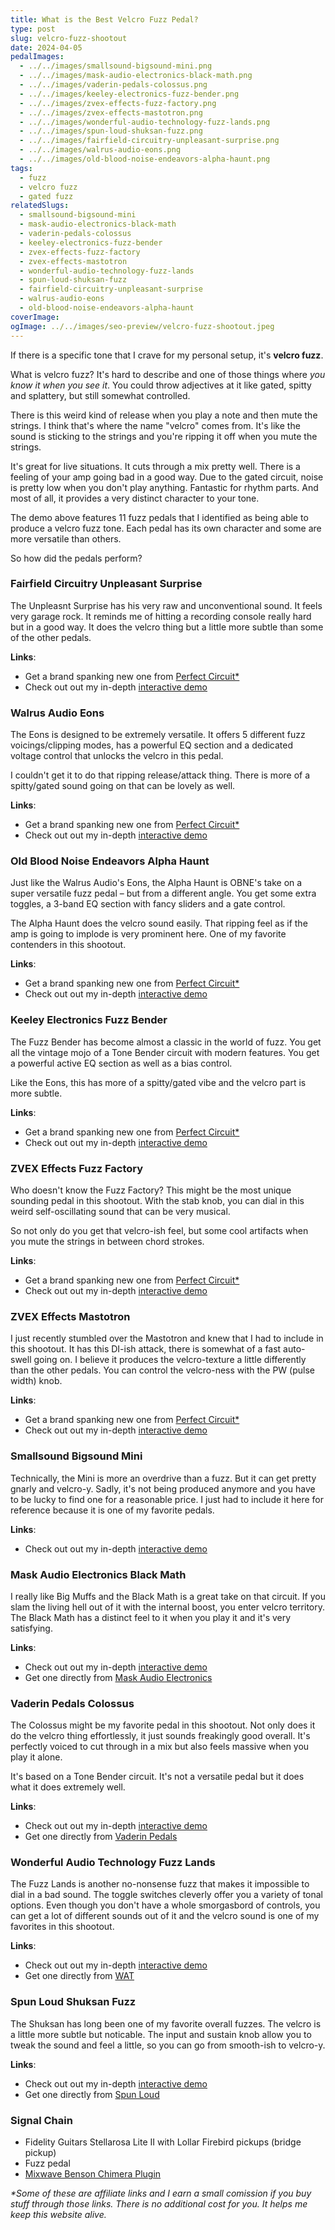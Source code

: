 ```yaml
---
title: What is the Best Velcro Fuzz Pedal?
type: post
slug: velcro-fuzz-shootout
date: 2024-04-05
pedalImages:
  - ../../images/smallsound-bigsound-mini.png
  - ../../images/mask-audio-electronics-black-math.png
  - ../../images/vaderin-pedals-colossus.png
  - ../../images/keeley-electronics-fuzz-bender.png
  - ../../images/zvex-effects-fuzz-factory.png
  - ../../images/zvex-effects-mastotron.png
  - ../../images/wonderful-audio-technology-fuzz-lands.png
  - ../../images/spun-loud-shuksan-fuzz.png
  - ../../images/fairfield-circuitry-unpleasant-surprise.png
  - ../../images/walrus-audio-eons.png
  - ../../images/old-blood-noise-endeavors-alpha-haunt.png
tags:
  - fuzz
  - velcro fuzz
  - gated fuzz
relatedSlugs:
  - smallsound-bigsound-mini
  - mask-audio-electronics-black-math
  - vaderin-pedals-colossus
  - keeley-electronics-fuzz-bender
  - zvex-effects-fuzz-factory
  - zvex-effects-mastotron
  - wonderful-audio-technology-fuzz-lands
  - spun-loud-shuksan-fuzz
  - fairfield-circuitry-unpleasant-surprise
  - walrus-audio-eons
  - old-blood-noise-endeavors-alpha-haunt
coverImage:
ogImage: ../../images/seo-preview/velcro-fuzz-shootout.jpeg
---
```



<VelcroFuzzShootout />

If there is a specific tone that I crave for my personal setup, it's **velcro fuzz**.

What is velcro fuzz? It's hard to describe and one of those things where _you know it when you see it_. You could throw adjectives at it like gated, spitty and splattery, but still somewhat controlled.

There is this weird kind of release when you play a note and then mute the strings. I think that's where the name "velcro" comes from. It's like the sound is sticking to the strings and you're ripping it off when you mute the strings.

It's great for live situations. It cuts through a mix pretty well. There is a feeling of your amp going bad in a good way. Due to the gated circuit, noise is pretty low when you don't play anything. Fantastic for rhythm parts. And most of all, it provides a very distinct character to your tone.

The demo above features 11 fuzz pedals that I identified as being able to produce a velcro fuzz tone. Each pedal has its own character and some are more versatile than others.

So how did the pedals perform?

### Fairfield Circuitry Unpleasant Surprise

The Unpleasnt Surprise has his very raw and unconventional sound. It feels very garage rock. It reminds me of hitting a recording console really hard but in a good way. It does the velcro thing but a little more subtle than some of the other pedals.

**Links**:

- Get a brand spanking new one from [Perfect Circuit\*](https://link.perfectcircuit.com/t/v1/8-12626-329078-9759?url=https%3A%2F%2Fwww.perfectcircuit.com%2Ffairfield-circuitry-the-unpleasant-surprise.html)
- Check out out my in-depth [interactive demo](/demos/fairfield-circuitry-unpleasant-surprise)

### Walrus Audio Eons

The Eons is designed to be extremely versatile. It offers 5 different fuzz voicings/clipping modes, has a powerful EQ section and a dedicated voltage control that unlocks the velcro in this pedal.

I couldn't get it to do that ripping release/attack thing. There is more of a spitty/gated sound going on that can be lovely as well.

**Links**:

- Get a brand spanking new one from [Perfect Circuit\*](https://link.perfectcircuit.com/t/v1/8-12626-329078-9759?sid=&url=https%3A%2F%2Fwww.perfectcircuit.com%2Fwalrus-eons.html)
- Check out out my in-depth [interactive demo](/demos/walrus-audio-eons)

### Old Blood Noise Endeavors Alpha Haunt

Just like the Walrus Audio's Eons, the Alpha Haunt is OBNE's take on a super versatile fuzz pedal – but from a different angle. You get some extra toggles, a 3-band EQ section with fancy sliders and a gate control.

The Alpha Haunt does the velcro sound easily. That ripping feel as if the amp is going to implode is very prominent here. One of my favorite contenders in this shootout.

**Links**:

- Get a brand spanking new one from [Perfect Circuit\*](https://link.perfectcircuit.com/t/v1/8-12626-329078-9759?url=https%3A%2F%2Fwww.perfectcircuit.com%2Fold-blood-noise-alpha-haunt.html)
- Check out out my in-depth [interactive demo](/demos/old-blood-noise-endeavors-alpha-haunt)

### Keeley Electronics Fuzz Bender

The Fuzz Bender has become almost a classic in the world of fuzz. You get all the vintage mojo of a Tone Bender circuit with modern features. You get a powerful active EQ section as well as a bias control.

Like the Eons, this has more of a spitty/gated vibe and the velcro part is more subtle.

**Links**:

- Get a brand spanking new one from [Perfect Circuit\*](https://link.perfectcircuit.com/t/v1/8-12626-329078-9759?url=https%3A%2F%2Fwww.perfectcircuit.com%2Fkeeley-fuzz-bender.html)
- Check out out my in-depth [interactive demo](/demos/keeley-electronics-fuzz-bender)

### ZVEX Effects Fuzz Factory

Who doesn't know the Fuzz Factory? This might be the most unique sounding pedal in this shootout. With the stab knob, you can dial in this weird self-oscillating sound that can be very musical.

So not only do you get that velcro-ish feel, but some cool artifacts when you mute the strings in between chord strokes.

**Links**:

- Get a brand spanking new one from [Perfect Circuit\*](https://link.perfectcircuit.com/t/v1/8-12626-329078-9759?url=https%3A%2F%2Fwww.perfectcircuit.com%2Fzvex-fuzz-factory-vexter.html)
- Check out out my in-depth [interactive demo](/demos/zvex-effects-fuzz-factory)

### ZVEX Effects Mastotron

I just recently stumbled over the Mastotron and knew that I had to include in this shootout. It has this DI-ish attack, there is somewhat of a fast auto-swell going on. I believe it produces the velcro-texture a little differently than the other pedals. You can control the velcro-ness with the PW (pulse width) knob.

**Links**:

- Get a brand spanking new one from [Perfect Circuit\*](https://link.perfectcircuit.com/t/v1/8-12626-329078-9759?url=https%3A%2F%2Fwww.perfectcircuit.com%2Fzvex-mastotron.html)
- Check out out my in-depth [interactive demo](/demos/zvex-effects-mastotron)

### Smallsound Bigsound Mini

Technically, the Mini is more an overdrive than a fuzz. But it can get pretty gnarly and velcro-y. Sadly, it's not being produced anymore and you have to be lucky to find one for a reasonable price. I just had to include it here for reference because it is one of my favorite pedals.

**Links**:

- Check out out my in-depth [interactive demo](/demos/smallsound-bigsound-mini)

### Mask Audio Electronics Black Math

I really like Big Muffs and the Black Math is a great take on that circuit. If you slam the living hell out of it with the internal boost, you enter velcro territory. The Black Math has a distinct feel to it when you play it and it's very satisfying.

**Links**:

- Check out out my in-depth [interactive demo](/demos/mask-audio-electronics-black-math)
- Get one directly from [Mask Audio Electronics](https://maskaudioelectronics.com/collections/pedals/products/black-math)

### Vaderin Pedals Colossus

The Colossus might be my favorite pedal in this shootout. Not only does it do the velcro thing effortlessly, it just sounds freakingly good overall. It's perfectly voiced to cut through in a mix but also feels massive when you play it alone.

It's based on a Tone Bender circuit. It's not a versatile pedal but it does what it does extremely well.

**Links**:

- Check out out my in-depth [interactive demo](/demos/vaderin-pedals-colossus)
- Get one directly from [Vaderin Pedals](https://vaderin.com/shop/colossus/)

### Wonderful Audio Technology Fuzz Lands

The Fuzz Lands is another no-nonsense fuzz that makes it impossible to dial in a bad sound. The toggle switches cleverly offer you a variety of tonal options. Even though you don't have a whole smorgasbord of controls, you can get a lot of different sounds out of it and the velcro sound is one of my favorites in this shootout.

**Links**:

- Check out out my in-depth [interactive demo](/demos/wonderful-audio-technology-fuzz-lands)
- Get one directly from [WAT](https://www.wonderfulaudiotechnology.com/fuzz-lands)

### Spun Loud Shuksan Fuzz

The Shuksan has long been one of my favorite overall fuzzes. The velcro is a little more subtle but noticable. The input and sustain knob allow you to tweak the sound and feel a little, so you can go from smooth-ish to velcro-y.

**Links**:

- Check out out my in-depth [interactive demo](/demos/spun-loud-shuksan-fuzz)
- Get one directly from [Spun Loud](https://spunloud.com/products/shuksan-fuzz)

### Signal Chain

- Fidelity Guitars Stellarosa Lite II with Lollar Firebird pickups (bridge pickup)
- Fuzz pedal
- [Mixwave Benson Chimera Plugin](https://www.mixwave.net/products/benson-chimera)

_\*Some of these are affiliate links and I earn a small comission if you buy stuff through those links. There is no additional cost for you. It helps me keep this website alive._

